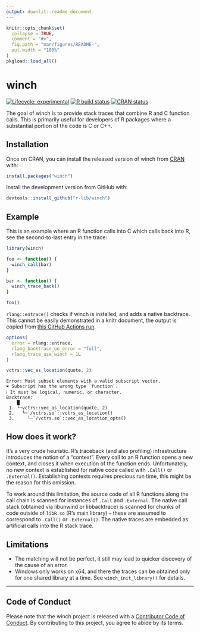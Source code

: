 ```yaml
---
output: downlit::readme_document
---
```


<!-- README.md is generated from README.Rmd. Please edit that file -->

```r
knitr::opts_chunk$set(
  collapse = TRUE,
  comment = "#>",
  fig.path = "man/figures/README-",
  out.width = "100%"
)
pkgload::load_all()
```

# winch

<!-- badges: start -->
[![Lifecycle: experimental](https://img.shields.io/badge/lifecycle-experimental-orange.svg)](https://www.tidyverse.org/lifecycle/#experimental)
[![R build status](https://github.com/r-prof/winch/workflows/rcc/badge.svg)](https://github.com/r-prof/winch/actions)
[![CRAN status](https://www.r-pkg.org/badges/version/winch)](https://CRAN.R-project.org/package=winch)
<!-- badges: end -->

The goal of winch is to provide stack traces that combine R and C function calls.
This is primarily useful for developers of R packages where a substantial portion of the code is C or C++.


## Installation

Once on CRAN, you can install the released version of winch from [CRAN](https://CRAN.R-project.org) with:

``` r
install.packages("winch")
```

Install the development version from GitHub with:

``` r
devtools::install_github("r-lib/winch")
```

## Example

This is an example where an R function calls into C which calls back into R, see the second-to-last entry in the trace:

```r
library(winch)

foo <- function() {
  winch_call(bar)
}

bar <- function() {
  winch_trace_back()
}

foo()
```

`rlang::entrace()` checks if winch is installed, and adds a native backtrace.
This cannot be easily demonstrated in a knitr document, the output is copied from [this GitHub Actions run](https://github.com/r-prof/winch/runs/1147640026?check_suite_focus=true#step:12:169).

```r
options(
  error = rlang::entrace,
  rlang_backtrace_on_error = "full",
  rlang_trace_use_winch = 1L
)

vctrs::vec_as_location(quote, 2)
```

```
Error: Must subset elements with a valid subscript vector.
✖ Subscript has the wrong type `function`.
ℹ It must be logical, numeric, or character.
Backtrace:
    █
 1. └─vctrs::vec_as_location(quote, 2)
 2.   └─`/vctrs.so`::vctrs_as_location()
 3.     └─`/vctrs.so`::vec_as_location_opts()
 ```


## How does it work?

It's a very crude heuristic.
R's traceback (and also profiling) infrastructure introduces the notion of a "context".
Every call to an R function opens a new context, and closes it when execution of the function ends.
Unfortunately, no new context is established for native code called with `.Call()` or `.External()`.
Establishing contexts requires precious run time, this might be the reason for this omission.

To work around this limitation, the source code of all R functions along the call chain is scanned for instances of `.Call` and `.External`.
The native call stack (obtained via libunwind or libbacktrace) is scanned for chunks of code outside of `libR.so` (R's main library) -- these are assumed to correspond to `.Call()` or `.External()`.
The native traces are embedded as artificial calls into the R stack trace.

## Limitations

- The matching will not be perfect, it still may lead to quicker discovery of the cause of an error.
- Windows only works on x64, and there the traces can be obtained only for one shared library at a time. See `winch_init_library()` for details.

---

## Code of Conduct

Please note that the winch project is released with a [Contributor Code of Conduct](https://contributor-covenant.org/version/2/0/CODE_OF_CONDUCT.html). By contributing to this project, you agree to abide by its terms.
